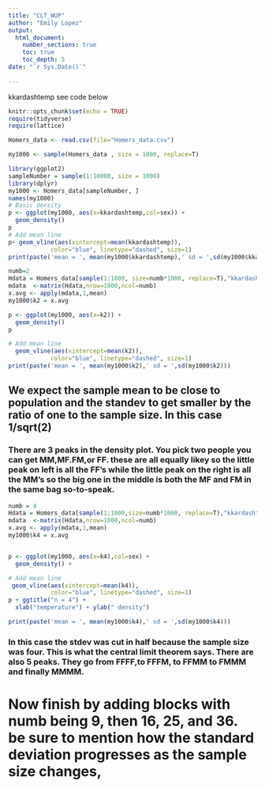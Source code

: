 ```yaml
---
title: "CLT_WUP"
author: "Emily Lopez"
output: 
  html_document:
    number_sections: true
    toc: true
    toc_depth: 5
date: "`r Sys.Date()`"    
    
---
```


kkardashtemp  see code below

```r
knitr::opts_chunk$set(echo = TRUE)
require(tidyverse)
require(lattice)
```

```r
Homers_data <- read.csv(file="Homers_data.csv")

my1000 <- sample(Homers_data , size = 1000, replace=T)

```

```r

library(ggplot2)
sampleNumber = sample(1:10000, size = 1000)
library(dplyr)
my1000 <- Homers_data[sampleNumber, ]
names(my1000)
# Basic density
p <- ggplot(my1000, aes(x=kkardashtemp,col=sex)) + 
  geom_density()
p
# Add mean line
p+ geom_vline(aes(xintercept=mean(kkardashtemp)),
            color="blue", linetype="dashed", size=1)
print(paste('mean = ', mean(my1000$kkardashtemp),' sd = ',sd(my1000$kkardashtemp)))
```

```r
numb=2
Hdata = Homers_data[sample(1:1000, size=numb*1000, replace=T),"kkardashtemp"]
mdata  <-matrix(Hdata,nrow=1000,ncol=numb)
x.avg <- apply(mdata,1,mean)
my1000$k2 = x.avg

p <- ggplot(my1000, aes(x=k2)) + 
  geom_density() 
p

# Add mean line
  geom_vline(aes(xintercept=mean(k2)),
            color="blue", linetype="dashed", size=1)
print(paste('mean = ', mean(my1000$k2),' sd = ',sd(my1000$k2)))

```
## We expect the sample mean to be close to population and the standev to get smaller by the ratio of one to the sample size. In this case 1/sqrt(2)

### There are 3 peaks in the density plot. You pick two people you can get MM,MF.FM,or FF. these are all equally likey so the little peak on left is all the FF's while the little peak on the right is all the MM's so the big one in the middle is both the MF and FM in the same bag so-to-speak.  

```r
numb = 4
Hdata = Homers_data[sample(1:1000,size=numb*1000, replace=T),"kkardashtemp"]
mdata  <-matrix(Hdata,nrow=1000,ncol=numb)
x.avg <- apply(mdata,1,mean)
my1000$k4 = x.avg


p <- ggplot(my1000, aes(x=k4),col=sex) + 
  geom_density() +

# Add mean line
 geom_vline(aes(xintercept=mean(k4)),
            color="blue", linetype="dashed", size=1)
p + ggtitle("n = 4") +
  xlab("temperature") + ylab(" density")

print(paste('mean = ', mean(my1000$k4),' sd = ',sd(my1000$k4)))

```

### In this case the stdev was cut in half because the sample size was four. This is what the central limit theorem says. There are also 5 peaks. They go from FFFF,to FFFM, to FFMM to FMMM and finally MMMM.

# Now finish by adding blocks with numb being 9, then 16, 25, and 36. be sure to mention how the standard deviation progresses as the sample size changes,